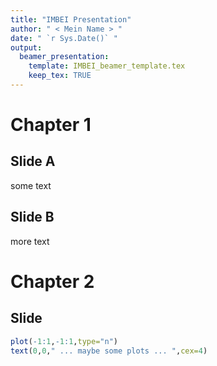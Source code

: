 ```yaml
---
title: "IMBEI Presentation"
author: " < Mein Name > "
date: " `r Sys.Date()` "
output: 
  beamer_presentation:
    template: IMBEI_beamer_template.tex
    keep_tex: TRUE
---
```


# Chapter 1

## Slide A 

some text

## Slide B

more text 

# Chapter 2

## Slide

```r
plot(-1:1,-1:1,type="n")
text(0,0," ... maybe some plots ... ",cex=4)
```

